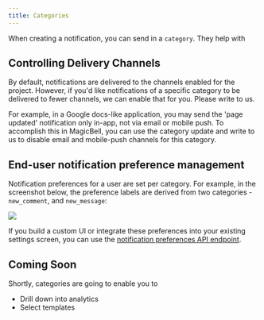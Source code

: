 ```yaml
---
title: Categories
---
```


When creating a notification, you can send in a `category`. They help with

## Controlling Delivery Channels

By default, notifications are delivered to the channels enabled for the project.
However, if you'd like notifications of a specific category to be delivered to fewer channels, we can enable that for you. Please write to us.

For example, in a Google docs-like application, you may send the 'page updated' notification only in-app, not via email or mobile push.
To accomplish this in MagicBell, you can use the category update and write to us to disable email and mobile-push channels for this category.

## End-user notification preference management

Notification preferences for a user are set per category.
For example, in the screenshot below, the preference labels are derived from two categories - `new_comment`, and `new_message`:

<img className="full-mobile" src="/docs/uploads/categories_preferences.png" />

If you build a custom UI or integrate these preferences into your existing settings screen, you can use the [notification preferences API endpoint](http://localhost:3000/docs/rest-api/reference#put-preferences).

## Coming Soon

Shortly, categories are going to enable you to

- Drill down into analytics
- Select templates